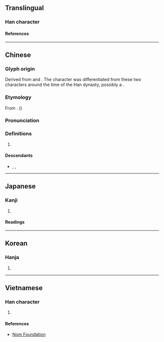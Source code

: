 {{also|余}}
{{character info}}
==Translingual==

===Han character===
{{Han char|rn=9|rad=人|as=05|sn=7|four=80901|canj=OMMF|ids=⿱人示}}

====References====
{{Han ref|kx=0099.010|dkj=00514|dj=0208.080|hdz=10128.030|uh=4F58}}

----

==Chinese==
{{zh-forms|alt=𦯬}}

===Glyph origin===
{{Han etym}}
Derived from {{zh-l|余}} and {{zh-l|舍}}. The character was differentiated from these two characters around the time of the Han dynasty, possibly a {{Han compound|人|示|ls=psc|c1=s|c2=p|t1=person}}.

===Etymology===
From {{l|zh|余}}. (''{{w|Kangxi Dictionary}}'')

===Pronunciation===
{{zh-pron
|m=Shé
|c=se4
|mc=
|oc=y
|ma=
|mn=Siâ
|mn-t=sia5
|cat=pn
}}

===Definitions===
{{zh-hanzi}}

# {{surname|zh}}
#: {{zh-x|^佘 ^賽-花|{{w|She Saihua|'''She''' Saihua}} (a legendary heroine from ancient China's Northern Song Dynasty)}}

====Descendants====
* {{desc|en|bor=1|She}}, {{l|en|Sheh}}, {{l|en|Seah}}

----

==Japanese==

===Kanji===
{{ja-kanji|grade=|rs=人05}}

# {{rfdef|ja|sort=人05}}

====Readings====
{{ja-readings
|on=しゃ, じゃ
|kun=
}}

----

==Korean==

===Hanja===
{{ko-hanja|사}}

# {{rfdef|ko|sort=人05}}

----

==Vietnamese==

===Han character===
{{vi-readings|reading=[[xa]]|rs=人05}}

# {{rfdef|vi|sort=人05}}

====References====
* [http://nomfoundation.org/common/nom_details.php?codepoint=4f58 Nom Foundation]